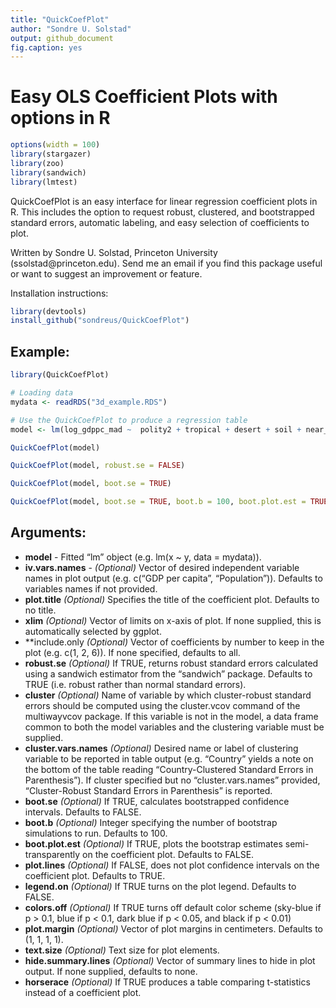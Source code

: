 ```yaml
---
title: "QuickCoefPlot"
author: "Sondre U. Solstad"
output: github_document
fig.caption: yes
---
```

# Easy OLS Coefficient Plots with options in R

```r
options(width = 100)
library(stargazer)
library(zoo)
library(sandwich)
library(lmtest)
```

QuickCoefPlot is an easy interface for linear regression coefficient plots in R. This includes the option to request robust, clustered, and bootstrapped standard errors, automatic labeling, and easy selection of coefficients to plot.

Written by Sondre U. Solstad, Princeton University (ssolstad@princeton.edu). Send me an email if you find this package useful or want to suggest an improvement or feature.

Installation instructions:
```r
library(devtools)
install_github("sondreus/QuickCoefPlot")
```

## Example: 

```r
library(QuickCoefPlot)

# Loading data
mydata <- readRDS("3d_example.RDS")

# Use the QuickCoefPlot to produce a regression table     
model <- lm(log_gdppc_mad ~  polity2 + tropical + desert + soil + near_coast + year, data = mydata)

QuickCoefPlot(model)

QuickCoefPlot(model, robust.se = FALSE)

QuickCoefPlot(model, boot.se = TRUE)

QuickCoefPlot(model, boot.se = TRUE, boot.b = 100, boot.plot.est = TRUE, legend.on = TRUE)

```

## Arguments: 

* **model** - Fitted "lm" object (e.g. lm(x ~ y, data = mydata)).
* **iv.vars.names** - *(Optional)* Vector of desired independent variable names in plot output (e.g. c("GDP per capita", "Population")). Defaults to variables names if not provided.
* **plot.title** *(Optional)* Specifies the title of the coefficient plot. Defaults to no title.
* **xlim** *(Optional)* Vector of limits on x-axis of plot. If none supplied, this is automatically selected by ggplot.
* **include.only *(Optional)* Vector of coefficients by number to keep in the plot (e.g. c(1, 2, 6)). If none specified, defaults to all. 
* **robust.se** *(Optional)* If TRUE, returns robust standard errors calculated using a sandwich estimator from the "sandwich" package. Defaults to TRUE (i.e. robust rather than normal standard errors).
* **cluster** *(Optional)* Name of variable by which cluster-robust standard errors should be computed using the cluster.vcov command of the multiwayvcov package. If this variable is not in the model, a data frame common to both the model variables and the clustering variable must be supplied.
* **cluster.vars.names** *(Optional)* Desired name or label of clustering variable to be reported in table output (e.g. "Country" yields a note on the bottom of the table reading "Country-Clustered Standard Errors in Parenthesis"). If cluster specified but no "cluster.vars.names" provided, "Cluster-Robust Standard Errors in Parenthesis" is reported.
* **boot.se** *(Optional)* If TRUE, calculates bootstrapped confidence intervals. Defaults to FALSE.
* **boot.b** *(Optional)* Integer specifying the number of bootstrap simulations to run. Defaults to 100. 
* **boot.plot.est** *(Optional)* If TRUE, plots the bootstrap estimates semi-transparently on the coefficient plot. Defaults to FALSE. 
* **plot.lines** *(Optional)* If FALSE, does not plot confidence intervals on the coefficient plot. Defaults to TRUE.  
* **legend.on** *(Optional)* If TRUE turns on the plot legend. Defaults to FALSE.
* **colors.off** *(Optional)* If TRUE turns off default color scheme (sky-blue if p > 0.1, blue if p < 0.1, dark blue if p < 0.05, and black if p < 0.01)
* **plot.margin** *(Optional)* Vector of plot margins in centimeters. Defaults to (1, 1, 1, 1).
* **text.size** *(Optional)* Text size for plot elements.
* **hide.summary.lines** *(Optional)* Vector of summary lines to hide in plot output. If none supplied, defaults to none.
* **horserace** *(Optional)* If TRUE produces a table comparing t-statistics instead of a coefficient plot.
